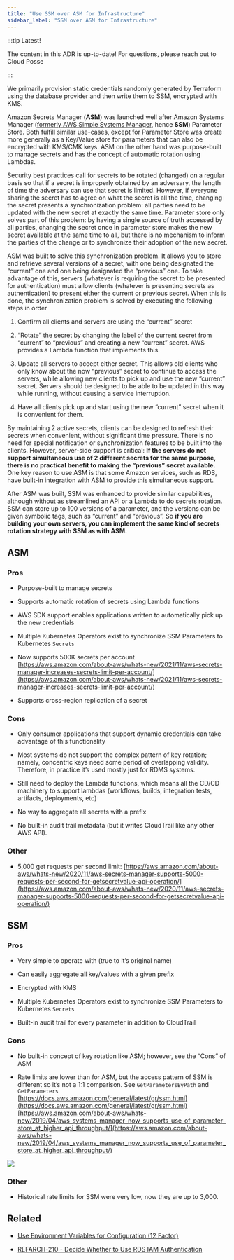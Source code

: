```yaml
---
title: "Use SSM over ASM for Infrastructure"
sidebar_label: "SSM over ASM for Infrastructure"
---
```


:::tip Latest!

The content in this ADR is up-to-date! For questions, please reach out to Cloud Posse

:::

We primarily provision static credentials randomly generated by Terraform using the database provider and then write them to SSM,  encrypted with KMS.

Amazon Secrets Manager (**ASM**) was launched well after Amazon Systems Manager ([formerly AWS Simple Systems Manager](https://docs.aws.amazon.com/systems-manager/latest/userguide/what-is-systems-manager.html#service-naming-history), hence **SSM**) Parameter Store. Both fulfill similar use-cases, except for Parameter Store was create more generally as a Key/Value store for parameters that can also be encrypted with KMS/CMK keys. ASM on the other hand was purpose-built to manage secrets and has the concept of automatic rotation using Lambdas.

Security best practices call for secrets to be rotated (changed) on a regular basis so that if a secret is improperly obtained by an adversary, the length of time the adversary can use that secret is limited. However, if everyone sharing the secret has to agree on what the secret is all the time, changing the secret presents a synchronization problem: all parties need to be updated with the new secret at exactly the same time. Parameter store only solves part of this problem: by having a single source of truth accessed by all parties, changing the secret once in parameter store makes the new secret available at the same time to all, but there is no mechanism to inform the parties of the change or to synchronize their adoption of the new secret.

ASM was built to solve this synchronization problem. It allows you to store and retrieve several versions of a secret, with one being designated the “current” one and one being designated the “previous” one. To take advantage of this, servers (whatever is requiring the secret to be presented for authentication) must allow clients (whatever is presenting secrets as authentication) to present either the current or previous secret. When this is done, the synchronization problem is solved by executing the following steps in order

1.  Confirm all clients and servers are using the “current” secret

2. “Rotate” the secret by changing the label of the current secret from “current” to “previous” and creating a new “current” secret. AWS provides a Lambda function that implements this.

3. Update all servers to accept either secret. This allows old clients who only know about the now “previous” secret to continue to access the servers, while allowing new clients to pick up and use the new “current” secret. Servers should be designed to be able to be updated in this way while running, without causing a service interruption.

4. Have all clients pick up and start using the new “current” secret when it is convenient for them.

By maintaining 2 active secrets, clients can be designed to refresh their secrets when convenient, without significant time pressure. There is no need for special notification or synchronization features to be built into the clients. However, server-side support is critical: **If the servers do not support simultaneous use of 2 different secrets for the same purpose, there is no practical benefit to making the “previous” secret available.** One key reason to use ASM is that some Amazon services, such as RDS, have built-in integration with ASM to provide this simultaneous support.

After ASM was built, SSM was enhanced to provide similar capabilities, although without as streamlined an API or a Lambda to do secrets rotation. SSM can store up to 100 versions of a parameter, and the versions can be given symbolic tags, such as “current” and “previous”. So **if you are building your own servers, you can implement the same kind of secrets rotation strategy with SSM as with ASM.**

## ASM

### Pros

- Purpose-built to manage secrets

- Supports automatic rotation of secrets using Lambda functions

- AWS SDK support enables applications written to automatically pick up the new credentials

- Multiple Kubernetes Operators exist to synchronize SSM Parameters to Kubernetes `Secrets`

- Now supports 500K secrets per account [https://aws.amazon.com/about-aws/whats-new/2021/11/aws-secrets-manager-increases-secrets-limit-per-account/](https://aws.amazon.com/about-aws/whats-new/2021/11/aws-secrets-manager-increases-secrets-limit-per-account/)

- Supports cross-region replication of a secret

### Cons

- Only consumer applications that support dynamic credentials can take advantage of this functionality

- Most systems do not support the complex pattern of key rotation; namely, concentric keys need some period of overlapping validity. Therefore, in practice it’s used mostly just for RDMS systems.

- Still need to deploy the Lambda functions, which means all the CD/CD machinery to support lambdas (workflows, builds, integration tests, artifacts, deployments, etc)

- No way to aggregate all secrets with a prefix

- No built-in audit trail metadata (but it writes CloudTrail like any other AWS API).

### Other

- 5,000 get requests per second limit: [https://aws.amazon.com/about-aws/whats-new/2020/11/aws-secrets-manager-supports-5000-requests-per-second-for-getsecretvalue-api-operation/](https://aws.amazon.com/about-aws/whats-new/2020/11/aws-secrets-manager-supports-5000-requests-per-second-for-getsecretvalue-api-operation/)

## SSM

### Pros

- Very simple to operate with (true to it’s original name)

- Can easily aggregate all key/values with a given prefix

- Encrypted with KMS

- Multiple Kubernetes Operators exist to synchronize SSM Parameters to Kubernetes `Secrets`

- Built-in audit trail for every parameter in addition to CloudTrail

### Cons

- No built-in concept of key rotation like ASM; however, see the “Cons” of ASM

- Rate limits are lower than for ASM, but the access pattern of SSM is different so it’s not a 1:1 comparison. See `GetParametersByPath` and `GetParameters`
[https://docs.aws.amazon.com/general/latest/gr/ssm.html](https://docs.aws.amazon.com/general/latest/gr/ssm.html)
[https://aws.amazon.com/about-aws/whats-new/2019/04/aws_systems_manager_now_supports_use_of_parameter_store_at_higher_api_throughput/](https://aws.amazon.com/about-aws/whats-new/2019/04/aws_systems_manager_now_supports_use_of_parameter_store_at_higher_api_throughput/)

<img src="/assets/refarch/cleanshot-2021-10-08-at-17.16.24@2x-20211008-221632.png" /><br/>

### Other

- Historical rate limits for SSM were very low, now they are up to 3,000.

## Related

- [Use Environment Variables for Configuration (12 Factor)](/reference-architecture/reference/adrs/use-environment-variables-for-configuration-12-factor)

- [REFARCH-210 - Decide Whether to Use RDS IAM Authentication](https://cloudposse.atlassian.net/browse/REFARCH-210)


